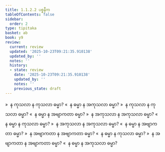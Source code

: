 ```yaml
---
title: 1.1.2.2 ပစ္စနီက
tableOfContents: false
sidebar:
  order: 2
type: tipitaka
basket: ab
book: y9
review:
  current: review
  updated: '2025-10-23T09:21:35.910138'
  updated_by: ''
  notes: ''
  history:
  - state: review
    date: '2025-10-23T09:21:35.910138'
    updated_by: ''
    notes: ''
    previous_state: draft
---
```



<ReviewStatus review={frontmatter.review} showDetails={true} />

<HypothesisAnnotation frontmatter={frontmatter} />

<DynamicBreadcrumb />

<Division number="6" book="y9" e="ch" v="35" p="2">

<Paragraph number="26" book="y9">
»  န ကုသလာ န ကုသလာ ဓမ္မာ?
</Paragraph>

<Paragraph number="27" book="y9">
«  န ဓမ္မာ န အကုသလာ ဓမ္မာ?
</Paragraph>

<Paragraph number="28" book="y9">
»  န ကုသလာ န ကုသလာ ဓမ္မာ?
</Paragraph>

<Paragraph number="29" book="y9">
«  န ဓမ္မာ န အဗျာကတာ ဓမ္မာ?
</Paragraph>

</Division>
<Division number="7" book="y9" e="ch" v="35" p="2">

<Paragraph number="30" book="y9">
»  န အကုသလာ န အကုသလာ ဓမ္မာ?
</Paragraph>

<Paragraph number="31" book="y9">
«  န ဓမ္မာ န ကုသလာ ဓမ္မာ?
</Paragraph>

<Paragraph number="32" book="y9">
»  န အကုသလာ န အကုသလာ ဓမ္မာ?
</Paragraph>

<Paragraph number="33" book="y9">
«  န ဓမ္မာ န အဗျာကတာ ဓမ္မာ?
</Paragraph>

</Division>
<Division number="8" book="y9" e="ch" v="35" p="2">

<Paragraph number="34" book="y9">
»  န အဗျာကတာ န အဗျာကတာ ဓမ္မာ?
</Paragraph>

<Paragraph number="35" book="y9">
«  န ဓမ္မာ န ကုသလာ ဓမ္မာ?
</Paragraph>

<Paragraph number="36" book="y9">
»  န အဗျာကတာ န အဗျာကတာ ဓမ္မာ?
</Paragraph>

<Paragraph number="37" book="y9">
«  န ဓမ္မာ န အကုသလာ ဓမ္မာ?
</Paragraph>
</Division>